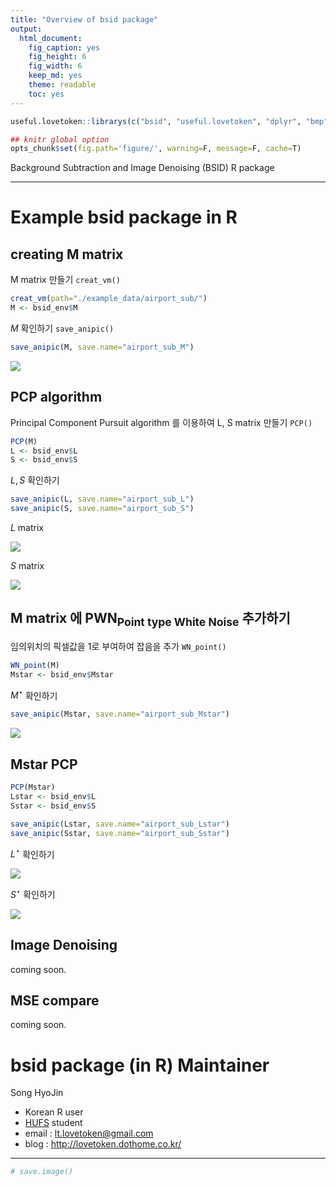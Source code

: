 ```yaml
---
title: "Overview of bsid package" 
output: 
  html_document: 
    fig_caption: yes
    fig_height: 6
    fig_width: 6
    keep_md: yes
    theme: readable
    toc: yes
---
```


```r
useful.lovetoken::librarys(c("bsid", "useful.lovetoken", "dplyr", "bmp", "pixmap", "animation", "corpcor", "progress", "servr", "knitr"), auto.upd=F, message=F)

## knitr global option
opts_chunk$set(fig.path='figure/', warning=F, message=F, cache=T)
```

Background Subtraction and Image Denoising (BSID) R package

*********************************************************************

# Example bsid package in R

## creating M matrix

M matrix 만들기 `creat_vm()`

```r
creat_vm(path="./example_data/airport_sub/")
M <- bsid_env$M
```

$M$ 확인하기 `save_anipic()`

```r
save_anipic(M, save.name="airport_sub_M")
```

![](airport_sub_M.gif)

## PCP algorithm

Principal Component Pursuit algorithm 를 이용하여 L, S matrix 만들기 `PCP()`

```r
PCP(M)
L <- bsid_env$L
S <- bsid_env$S
```

$L, S$ 확인하기

```r
save_anipic(L, save.name="airport_sub_L")
save_anipic(S, save.name="airport_sub_S")
```

$L$ matrix

![](airport_sub_L.gif)

$S$ matrix

![](airport_sub_S.gif)

## M matrix 에 PWN<sub>Point type White Noise</sub> 추가하기

임의위치의 픽셀값을 1로 부여하여 잡음을 추가 `WN_point()`

```r
WN_point(M)
Mstar <- bsid_env$Mstar
```

$M^\star$ 확인하기

```r
save_anipic(Mstar, save.name="airport_sub_Mstar")
```

![](airport_sub_Mstar.gif)

## Mstar PCP

```r
PCP(Mstar)
Lstar <- bsid_env$L
Sstar <- bsid_env$S
```

```r
save_anipic(Lstar, save.name="airport_sub_Lstar")
save_anipic(Sstar, save.name="airport_sub_Sstar")
```

$L^\star$ 확인하기

![](airport_sub_Lstar.gif)

$S^\star$ 확인하기

![](airport_sub_Sstar.gif)

## Image Denoising

coming soon.

## MSE compare

coming soon.

# **bsid** package (in R) Maintainer

Song HyoJin 

- Korean R user
- [HUFS](http://www.hufs.ac.kr/user/hufsenglish/) student 
- email : <lt.lovetoken@gmail.com>
- blog : <http://lovetoken.dothome.co.kr/>

**********************************************************************

```r
# save.image()
```
